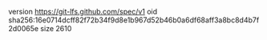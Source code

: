 version https://git-lfs.github.com/spec/v1
oid sha256:16e0714dcff82f72b34f9d8e1b967d52b46b0a6df68aff3a8bc8d4b7f2d0065e
size 2610
